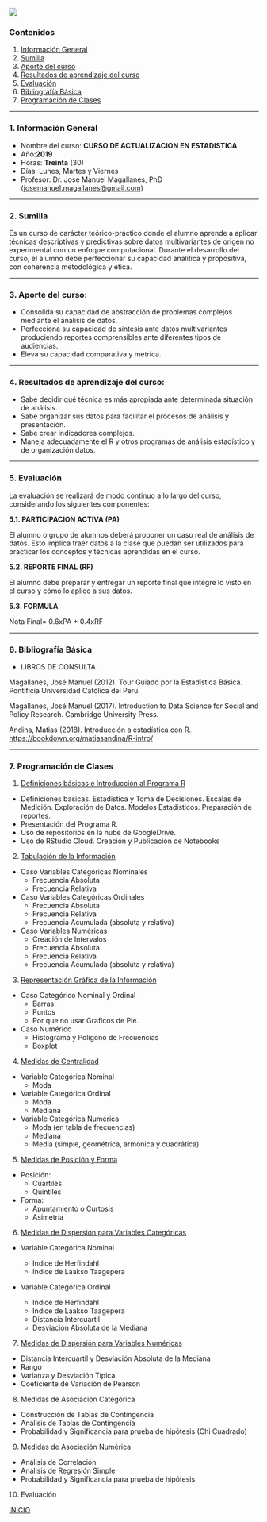 ![](pics/LOGO_AID.png)

<a id='beginning'></a>

### Contenidos


1. [Información General](#part1) 
2. [Sumilla](#part2) 
3. [Aporte del curso](#part3) 
4. [Resultados de aprendizaje del curso](#part4)  
5. [Evaluación](#part5)
6. [Bibliografía Básica](#part6)
7. [Programación de Clases](#part7)
   

____

<a id='part1'></a>

### 1. Información General


* Nombre del curso: **CURSO DE ACTUALIZACION EN ESTADISTICA**
* Año:**2019**
* Horas: **Treinta** (30)
* Días: Lunes, Martes y Viernes
* Profesor:  Dr. José Manuel Magallanes, PhD ([josemanuel.magallanes@gmail.com](mailto:josemanuel.magallanes@gmail.com))

 
____
<a id='part2'></a>

### 2. Sumilla

Es un curso de carácter teórico-práctico donde el alumno aprende a aplicar técnicas descriptivas y predictivas sobre datos multivariantes de origen no experimental con un enfoque computacional. Durante el desarrollo del curso, el alumno debe perfeccionar su capacidad analítica y propósitiva, con coherencia metodológica y ética.



____
<a id='part3'></a>

### 3. Aporte del curso:

 
* Consolida su capacidad de abstracción de problemas complejos mediante el análisis de datos.
* Perfecciona su capacidad de síntesis ante datos multivariantes produciendo reportes comprensibles ante diferentes tipos de audiencias.
* Eleva su capacidad comparativa y métrica.




____
<a id='part4'></a>

### 4. Resultados de aprendizaje del curso:

* Sabe decidir qué técnica es más apropiada ante determinada situación de análisis.
* Sabe organizar sus datos para facilitar el procesos de análisis y presentación.
* Sabe crear indicadores complejos.
* Maneja adecuadamente el R y otros programas de análisis estadístico y de organización datos.




____
<a id='part5'></a>


### 5. Evaluación

La evaluación se realizará de modo continuo a lo largo del curso, considerando los siguientes componentes:

**5.1. PARTICIPACION ACTIVA (PA)**

El alumno o grupo de alumnos deberá proponer un caso real de análisis de datos. Esto implica traer datos a la clase que puedan ser utilizados para practicar los conceptos y técnicas aprendidas en el curso.


**5.2. REPORTE FINAL (RF)**

El alumno debe preparar y entregar un reporte final que integre lo visto en el curso y cómo lo aplico a sus datos.


**5.3. FORMULA** 

Nota Final= 0.6xPA + 0.4xRF



____
<a id='part6'></a>


### 6. Bibliografía Básica

* LIBROS DE CONSULTA 

Magallanes, José Manuel (2012). Tour Guiado por la Estadística Básica. Pontificia Universidad Católica del Peru.

Magallanes, José Manuel (2017). Introduction to Data Science for Social and Policy Research. Cambridge University Press.

Andina, Matias (2018). Introducción a estadística con R. [https://bookdown.org/matiasandina/R-intro/](https://bookdown.org/matiasandina/R-intro/)


____
<a id='part7'></a>

### 7. Programación de Clases


1. [Definiciones básicas e Introducción al Programa R](https://htmlpreview.github.io/?https://github.com/CoursesAndTutorials/Estadistica/blob/master/sesion1.html)

  * Definiciónes basicas. Estadistica y Toma de Decisiones. Escalas de Medición. Exploración de Datos. Modelos Estadisticos. Preparación de reportes.
  * Presentación del Programa R. 
  * Uso de repositorios en la nube de GoogleDrive. 
  * Uso de RStudio Cloud. Creación y Publicación de Notebooks
      
2. [Tabulación de la Información](https://htmlpreview.github.io/?https://github.com/CoursesAndTutorials/Estadistica/blob/master/sesion2_tabulacion.html)

* Caso Variables Categóricas Nominales
  - Frecuencia Absoluta
  - Frecuencia Relativa
  
* Caso Variables Categóricas Ordinales
  - Frecuencia Absoluta
  - Frecuencia Relativa
  - Frecuencia Acumulada (absoluta y relativa)

* Caso Variables Numéricas
  - Creación de Intervalos
  - Frecuencia Absoluta
  - Frecuencia Relativa
  - Frecuencia Acumulada (absoluta y relativa)

3. [Representación Gráfica de la Información](https://htmlpreview.github.io/?https://github.com/CoursesAndTutorials/Estadistica/blob/master/sesion3_Graficas.html)

* Caso Categórico Nominal y Ordinal
  - Barras
  - Puntos
  - Por que no usar Graficos de Pie.
  
* Caso Numérico
  - Histograma y Poligono de Frecuencias
  - Boxplot


4. [Medidas de Centralidad](https://htmlpreview.github.io/?https://github.com/CoursesAndTutorials/Estadistica/blob/master/sesion4_Centralidad.html)

* Variable Categórica Nominal
  - Moda
  
* Variable Categórica Ordinal
  - Moda
  - Mediana
  
* Variable Categórica Numérica
  - Moda (en tabla de frecuencias)
  - Mediana
  - Media (simple, geométrica, armónica y cuadrática)

  

5. [Medidas de Posición y Forma](https://htmlpreview.github.io/?https://github.com/CoursesAndTutorials/Estadistica/blob/master/sesion5_PosFor.html)

* Posición:
  - Cuartiles
  - Quintiles
* Forma:
  - Apuntamiento o Curtosis
  - Asimetría

6. [Medidas de Dispersión para Variables Categóricas](https://htmlpreview.github.io/?https://github.com/CoursesAndTutorials/Estadistica/blob/master/sesion6_DispersionCat.html)

* Variable Categórica Nominal 
  - Indice de Herfindahl
  - Indice de Laakso Taagepera

* Variable Categórica Ordinal

  - Indice de Herfindahl
  - Indice de Laakso Taagepera
  - Distancia Intercuartil
  - Desviación Absoluta de la Mediana
  

7. [Medidas de Dispersión para Variables Numéricas](https://htmlpreview.github.io/?https://github.com/CoursesAndTutorials/Estadistica/blob/master/sesion7_DispersionNum.html)

* Distancia Intercuartil y Desviación Absoluta de la Mediana
* Rango
* Varianza y Desviación Típica
* Coeficiente de Variación de Pearson

8. Medidas de Asociación Categórica

* Construcción de Tablas de Contingencia
* Análisis de Tablas de Contingencia
* Probabilidad y Significancia para prueba de hipótesis (Chi Cuadrado)

9. Medidas de Asociación Numérica

* Análisis de Correlación
* Análisis de Regresión Simple
* Probabilidad y Significancia para prueba de hipótesis



10. Evaluación



[INICIO](#beginning)
